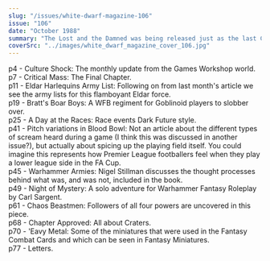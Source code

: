 ```yaml
---
slug: "/issues/white-dwarf-magazine-106"
issue: "106"
date: "October 1988"
summary: "The Lost and the Damned was being released just as the last Critical Mass was being penned. I'm guessing the cover's representing one of these events, I'm just not sure which."
coverSrc: "../images/white_dwarf_magazine_cover_106.jpg"
---
```


p4 - Culture Shock: The monthly update from the Games Workshop world.  
p7 - Critical Mass: The Final Chapter.  
p11 - Eldar Harlequins Army List: Following on from <Link to="/issues/white-dwarf-magazine-105">last month's</Link> article we see the army lists for this flamboyant Eldar force.  
p19 - Bratt's Boar Boys: A WFB regiment for Goblinoid players to slobber over.  
p25 - A Day at the Races: Race events Dark Future style.  
p41 - Pitch variations in Blood Bowl: Not an article about the different types of scream heard during a game (I think this was discussed in another issue?), but actually about spicing up the playing field itself. You could imagine this represents how Premier League footballers feel when they play a lower league side in the FA Cup.  
p45 - Warhammer Armies: Nigel Stillman discusses the thought processes behind what was, and was not, included in the book.  
p49 - Night of Mystery: A solo adventure for Warhammer Fantasy Roleplay by Carl Sargent.  
p61 - Chaos Beastmen: Followers of all four powers are uncovered in this piece.  
p68 - Chapter Approved: All about Craters.  
p70 - 'Eavy Metal: Some of the miniatures that were used in the Fantasy Combat Cards and which can be seen in Fantasy Miniatures.  
p77 - Letters.
